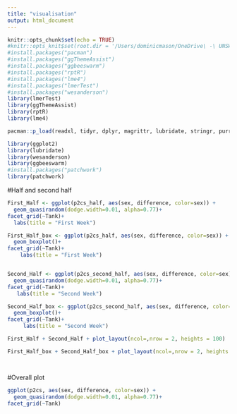 ```yaml
---
title: "visualisation"
output: html_document
---
```


```r
knitr::opts_chunk$set(echo = TRUE)
#knitr::opts_knit$set(root.dir = '/Users/dominicmason/OneDrive\ -\ UNSW/hons') #sets WD as project for all chunks - doesn't change directory for setup chunk
#install.packages("pacman")
#install.packages("ggThemeAssist")
#install.packages("ggbeeswarm")
#install.packages("rptR")
#install.packages("lme4")
#install.packages("lmerTest")
#install.packages("wesanderson")
library(lmerTest)
library(ggThemeAssist)
library(rptR)
library(lme4)

pacman::p_load(readxl, tidyr, dplyr, magrittr, lubridate, stringr, purrr)

library(ggplot2)
library(lubridate)
library(wesanderson)
library(ggbeeswarm)
#install.packages("patchwork")
library(patchwork)
```

#Half and second half

```r
First_Half <- ggplot(p2cs_half, aes(sex, difference, color=sex)) + 
  geom_quasirandom(dodge.width=0.01, alpha=0.77)+
facet_grid(~Tank)+
  labs(title = "First Week")

First_Half_box <- ggplot(p2cs_half, aes(sex, difference, color=sex)) + 
  geom_boxplot()+
facet_grid(~Tank)+
    labs(title = "First Week")


Second_Half <- ggplot(p2cs_second_half, aes(sex, difference, color=sex)) + 
  geom_quasirandom(dodge.width=0.01, alpha=0.77)+
facet_grid(~Tank)+
   labs(title = "Second Week")

Second_Half_box <- ggplot(p2cs_second_half, aes(sex, difference, color=sex)) + 
  geom_boxplot()+
facet_grid(~Tank)+
     labs(title = "Second Week")

First_Half + Second_Half + plot_layout(ncol=,nrow = 2, heights = 100)

First_Half_box + Second_Half_box + plot_layout(ncol=,nrow = 2, heights = 100)




```




#Overall plot
```r
ggplot(p2cs, aes(sex, difference, color=sex)) + 
  geom_quasirandom(dodge.width=0.01, alpha=0.77)+
facet_grid(~Tank)
```

